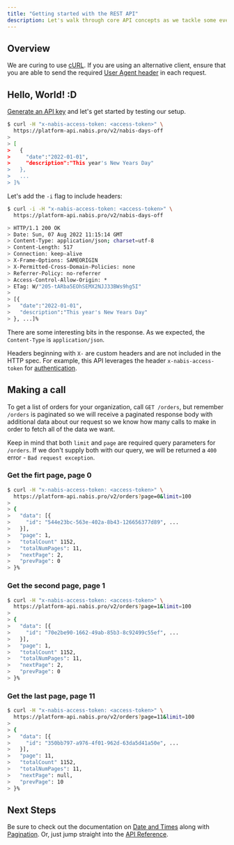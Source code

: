 ```yaml
---
title: "Getting started with the REST API"
description: Let's walk through core API concepts as we tackle some every day use cases. You will first need to [generate an API key](/v2/docs/overview/generating-api-key).
---
```


## Overview[](#overview "Direct link to heading")

We are curing to use [cURL](http://curl.haxx.se/). If you are using an alternative client, ensure that you are able to send the required [User Agent header](/v2/docs/overview/authentication) in each request.

## Hello, World! :D[](#hello-world-d "Direct link to heading")

[Generate an API key](/v2/docs/overview/generating-api-key) and let's get started by testing our setup.

```bash
$ curl -H "x-nabis-access-token: <access-token>" \
  https://platform-api.nabis.pro/v2/nabis-days-off
>
> [
>   {
>     "date":"2022-01-01",
>     "description":"This year's New Years Day"
>   },
>   ...
> ]%   

```

Let's add the `-i` flag to include headers:

```bash
$ curl -i -H "x-nabis-access-token: <access-token>" \
  https://platform-api.nabis.pro/v2/nabis-days-off

> HTTP/1.1 200 OK
> Date: Sun, 07 Aug 2022 11:15:14 GMT
> Content-Type: application/json; charset=utf-8
> Content-Length: 517
> Connection: keep-alive
> X-Frame-Options: SAMEORIGIN
> X-Permitted-Cross-Domain-Policies: none
> Referrer-Policy: no-referrer
> Access-Control-Allow-Origin: *
> ETag: W/"205-tARba5EOhSEMX2NJJ33BWs9hg5I"
>
> [{
>   "date":"2022-01-01",
>   "description":"This year's New Years Day"
> }, ...]%

```

There are some interesting bits in the response. As we expected, the `Content-Type` is `application/json`.

Headers beginning with `X-` are custom headers and are not included in the HTTP spec. For example, this API leverages the header `x-nabis-access-token` for [authentication](/v2/docs/overview/authentication).

## Making a call[](#making-a-call "Direct link to heading")

To get a list of orders for your organization, call `GET /orders`, but remember `/orders` is paginated so we will receive a paginated response body with additional data about our request so we know how many calls to make in order to fetch all of the data we want.

Keep in mind that both `limit` and `page` are required query parameters for `/orders`. If we don't supply both with our query, we will be returned a `400` error - `Bad request exception`.

### Get the firt page, page 0[](#get-the-firt-page-page-0 "Direct link to heading")

```bash
$ curl -H "x-nabis-access-token: <access-token>" \
  https://platform-api.nabis.pro/v2/orders?page=0&limit=100
>
> {
>   "data": [{
>     "id": "544e23bc-563e-402a-8b43-126656377d89", ...
>   }],
>   "page": 1,
>   "totalCount" 1152,
>   "totalNumPages": 11,
>   "nextPage": 2,
>   "prevPage": 0
> }%

```

### Get the second page, page 1[](#get-the-second-page-page-1 "Direct link to heading")

```bash
$ curl -H "x-nabis-access-token: <access-token>" \
  https://platform-api.nabis.pro/v2/orders?page=1&limit=100
>
> {
>   "data": [{
>     "id": "70e2be90-1662-49ab-85b3-8c92499c55ef", ...
>   }],
>   "page": 1,
>   "totalCount" 1152,
>   "totalNumPages": 11,
>   "nextPage": 2,
>   "prevPage": 0
> }%

```

### Get the last page, page 11[](#get-the-last-page-page-11 "Direct link to heading")

```bash
$ curl -H "x-nabis-access-token: <access-token>" \
  https://platform-api.nabis.pro/v2/orders?page=11&limit=100
>
> {
>   "data": [{
>     "id": "350bb797-a976-4f01-962d-63da5d41a50e", ...
>   }],
>   "page": 11,
>   "totalCount" 1152,
>   "totalNumPages": 11,
>   "nextPage": null,
>   "prevPage": 10
> }%

```

## Next Steps[](#next-steps "Direct link to heading")

Be sure to check out the documentation on [Date and Times](/v2/docs/overview/dates-and-times) along with [Pagination](/v2/docs/overview/pagination). Or, just jump straight into the [API Reference](/v2/docs/endpoints/platform-api).